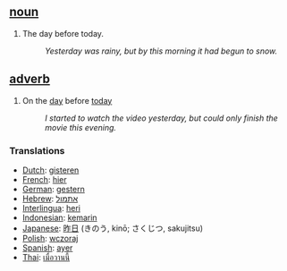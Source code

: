 ==[[noun]]==
#The day before today. 
#:''Yesterday was rainy, but by this morning it had begun to snow.'' 

==[[adverb]]==

#On the [[day]] before [[today]]
#:''I started to watch the video yesterday, but could only finish the movie this evening.''

===Translations===

*[[Dutch]]: [[gisteren]]
*[[French]]: [[hier]]
*[[German]]: [[gestern]]
*[[Hebrew]]: [[אתמול]]
*[[Interlingua]]: [[heri]]
*[[Indonesian]]: [[kemarin]]
*[[Japanese]]: [[昨日]] (きのう, kinō; さくじつ, sakujitsu)
*[[Polish]]: [[wczoraj]]
*[[Spanish]]: [[ayer]]
*[[Thai]]: [[เมื่อวานนี้]]